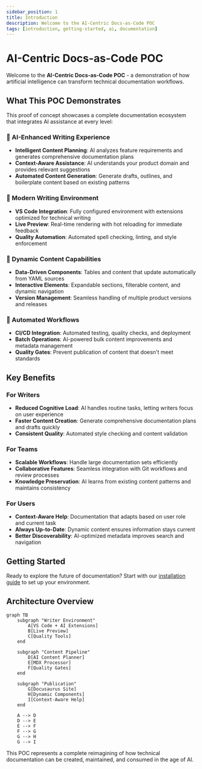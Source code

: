 ```yaml
---
sidebar_position: 1
title: Introduction
description: Welcome to the AI-Centric Docs-as-Code POC
tags: [introduction, getting-started, ai, documentation]
---
```


# AI-Centric Docs-as-Code POC

Welcome to the **AI-Centric Docs-as-Code POC** - a demonstration of how artificial intelligence can transform technical documentation workflows.

## What This POC Demonstrates

This proof of concept showcases a complete documentation ecosystem that integrates AI assistance at every level:

### 🤖 AI-Enhanced Writing Experience
- **Intelligent Content Planning**: AI analyzes feature requirements and generates comprehensive documentation plans
- **Context-Aware Assistance**: AI understands your product domain and provides relevant suggestions
- **Automated Content Generation**: Generate drafts, outlines, and boilerplate content based on existing patterns

### 📝 Modern Writing Environment
- **VS Code Integration**: Fully configured environment with extensions optimized for technical writing
- **Live Preview**: Real-time rendering with hot reloading for immediate feedback
- **Quality Automation**: Automated spell checking, linting, and style enforcement

### 🔄 Dynamic Content Capabilities
- **Data-Driven Components**: Tables and content that update automatically from YAML sources
- **Interactive Elements**: Expandable sections, filterable content, and dynamic navigation
- **Version Management**: Seamless handling of multiple product versions and releases

### 🚀 Automated Workflows
- **CI/CD Integration**: Automated testing, quality checks, and deployment
- **Batch Operations**: AI-powered bulk content improvements and metadata management
- **Quality Gates**: Prevent publication of content that doesn't meet standards

## Key Benefits

### For Writers
- **Reduced Cognitive Load**: AI handles routine tasks, letting writers focus on user experience
- **Faster Content Creation**: Generate comprehensive documentation plans and drafts quickly
- **Consistent Quality**: Automated style checking and content validation

### For Teams
- **Scalable Workflows**: Handle large documentation sets efficiently
- **Collaborative Features**: Seamless integration with Git workflows and review processes
- **Knowledge Preservation**: AI learns from existing content patterns and maintains consistency

### For Users
- **Context-Aware Help**: Documentation that adapts based on user role and current task
- **Always Up-to-Date**: Dynamic content ensures information stays current
- **Better Discoverability**: AI-optimized metadata improves search and navigation

## Getting Started

Ready to explore the future of documentation? Start with our [installation guide](./getting-started/installation) to set up your environment.

## Architecture Overview

```mermaid
graph TB
    subgraph "Writer Environment"
        A[VS Code + AI Extensions]
        B[Live Preview]
        C[Quality Tools]
    end
    
    subgraph "Content Pipeline"
        D[AI Content Planner]
        E[MDX Processor]
        F[Quality Gates]
    end
    
    subgraph "Publication"
        G[Docusaurus Site]
        H[Dynamic Components]
        I[Context-Aware Help]
    end
    
    A --> D
    D --> E
    E --> F
    F --> G
    G --> H
    G --> I
```

This POC represents a complete reimagining of how technical documentation can be created, maintained, and consumed in the age of AI.